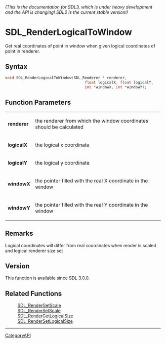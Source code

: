 ====== (This is the documentation for SDL3, which is under heavy development and the API is changing! SDL2 is the current stable version!) ======
= SDL_RenderLogicalToWindow =

Get real coordinates of point in window when given logical coordinates of point in renderer.

== Syntax ==

<syntaxhighlight lang='c'>
void SDL_RenderLogicalToWindow(SDL_Renderer * renderer, 
                                    float logicalX, float logicalY,
                                    int *windowX, int *windowY);
</syntaxhighlight>

== Function Parameters ==

{|
|'''renderer'''
|the renderer from which the window coordinates should be calculated
|-
|'''logicalX'''
|the logical x coordinate
|-
|'''logicalY'''
|the logical y coordinate
|-
|'''windowX'''
|the pointer filled with the real X coordinate in the window
|-
|'''windowY'''
|the pointer filled with the real Y coordinate in the window
|}

== Remarks ==

Logical coordinates will differ from real coordinates when render is scaled
and logical renderer size set

== Version ==

This function is available since SDL 3.0.0.

== Related Functions ==

:[[SDL_RenderGetScale]]
:[[SDL_RenderSetScale]]
:[[SDL_RenderGetLogicalSize]]
:[[SDL_RenderSetLogicalSize]]

----
[[CategoryAPI]]


